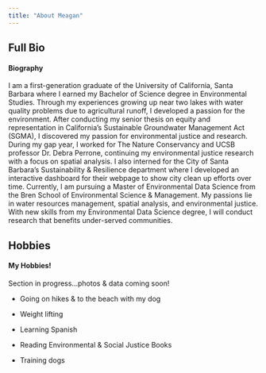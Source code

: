 ```yaml
---
title: "About Meagan"
---
```


::: panel-tabset
## Full Bio

<h4>Biography</h4>

I am a first-generation graduate of the University of California, Santa Barbara where I earned my Bachelor of Science degree in Environmental Studies. Through my experiences growing up near two lakes with water quality problems due to agricultural runoff, I developed a passion for the environment. After conducting my senior thesis on equity and representation in California's Sustainable Groundwater Management Act (SGMA), I discovered my passion for environmental justice and research. During my gap year, I worked for The Nature Conservancy and UCSB professor Dr. Debra Perrone, continuing my environmental justice research with a focus on spatial analysis. I also interned for the City of Santa Barbara's Sustainability & Resilience department where I developed an interactive dashboard for their webpage to show city clean up efforts over time. Currently, I am pursuing a Master of Environmental Data Science from the Bren School of Environmental Science & Management. My passions lie in water resources management, spatial analysis, and environmental justice. With new skills from my Environmental Data Science degree, I will conduct research that benefits under-served communities.

## Hobbies

<h4>My Hobbies!</h4>

Section in progress...photos & data coming soon!

-   Going on hikes & to the beach with my dog

-   Weight lifting

-   Learning Spanish

-   Reading Environmental & Social Justice Books

-   Training dogs
:::
